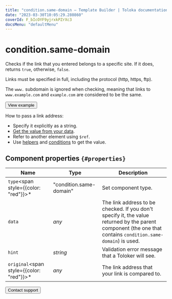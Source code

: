 ```yaml
---
title: "condition.same-domain — Template Builder | Toloka documentation"
date: "2023-03-30T10:05:29.280860"
coverId: F_bIcOYF9yjrxkPZrXc3
docsMenu: "defaultMenu"
---
```


# condition.same-domain

Checks if the link that you entered belongs to a specific site. If it does, returns `true`, otherwise, `false`.

Links must be specified in full, including the protocol (http, https, ftp).

The `www.` subdomain is ignored when checking, meaning that links to `www.example.com` and `example.com` are considered to be the same.

<Button themeColor="light" view="default" size="l" type="link" url="https://ya.cc/t/Up5Km-i53vwDif">View example</Button>

How to pass a link address:

- Specify it explicitly as a string.
- [Get the value from your data](/docs/template-builder/operations/work-with-data).
- Refer to another element using `$ref`.
- Use [helpers](/docs/template-builder/reference/helpers) and [conditions](/docs/template-builder/reference/conditions) to get the value.

## Component properties `{#properties}`

**Name** | **Type** | **Description**
----- | ----- | -----
`type`<span style={{color: "red"}}>\*</span> | "condition.same-domain" | Set component type.
`data` | _any_ | The link address to be checked. If you don't specify it, the value returned by the parent component (the one that contains `condition.same-domain`) is used.
`hint` | _string_ | Validation error message that a Toloker will see.
`original`<span style={{color: "red"}}>\*</span> | _any_ | The link address that your link is compared to.

<Button themeColor="light" view="default" size="l" type="link" url="/docs/guide/troubleshooting/support?form-source=template-builder-reference-condition-same-domain">Contact support</Button>